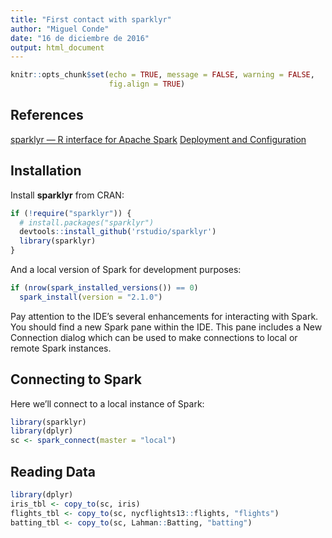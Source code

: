 ```yaml
---
title: "First contact with sparklyr"
author: "Miguel Conde"
date: "16 de diciembre de 2016"
output: html_document
---
```


```r
knitr::opts_chunk$set(echo = TRUE, message = FALSE, warning = FALSE,
                      fig.align = TRUE)
```

## References
[sparklyr — R interface for Apache Spark][1]
[Deployment and Configuration][2]

## Installation

Install **sparklyr** from CRAN:
```r
if (!require("sparklyr")) {
  # install.packages("sparklyr")
  devtools::install_github('rstudio/sparklyr')
  library(sparklyr)
}
```

And a local version of Spark for development purposes:
```r
if (nrow(spark_installed_versions()) == 0)
  spark_install(version = "2.1.0")
```
 Pay attention to the IDE's several enhancements for interacting with Spark. You should find a new Spark pane within the IDE. This pane includes a New Connection dialog which can be used to make connections to local or remote Spark instances.
 
## Connecting to Spark

Here we’ll connect to a local instance of Spark:
```r
library(sparklyr)
library(dplyr)
sc <- spark_connect(master = "local")
```


## Reading Data

```r
library(dplyr)
iris_tbl <- copy_to(sc, iris)
flights_tbl <- copy_to(sc, nycflights13::flights, "flights")
batting_tbl <- copy_to(sc, Lahman::Batting, "batting")
```


[1]: http://spark.rstudio.com/ "sparklyr — R interface for Apache Spark"
[2]: http://spark.rstudio.com/deployment.html "Deployment and Configuration"

